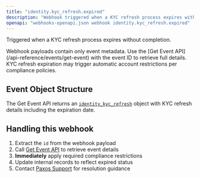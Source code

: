 ```yaml
---
title: "identity.kyc_refresh.expired"
description: "Webhook triggered when a KYC refresh process expires without completion"
openapi: "webhooks-openapi.json webhook identity.kyc_refresh.expired"
---
```


Triggered when a KYC refresh process expires without completion.

<Note>
Webhook payloads contain only event metadata. Use the [Get Event API](/api-reference/events/get-event) with the event ID to retrieve full details.
</Note>

<Warning>
KYC refresh expiration may trigger automatic account restrictions per compliance policies.
</Warning>

## Event Object Structure

The Get Event API returns an [`identity_kyc_refresh`](/api-reference/events/identity-kyc-refresh-object) object with KYC refresh details including the expiration date.

## Handling this webhook

1. Extract the `id` from the webhook payload
2. Call [Get Event API](/api-reference/events/get-event) to retrieve event details
3. **Immediately** apply required compliance restrictions
4. Update internal records to reflect expired status
5. Contact [Paxos Support](https://support.paxos.com) for resolution guidance